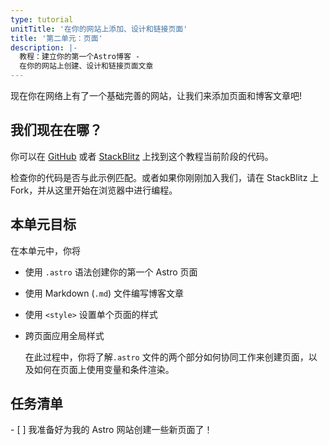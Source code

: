 ```yaml
---
type: tutorial
unitTitle: '在你的网站上添加、设计和链接页面'
title: '第二单元：页面'
description: |-
  教程：建立你的第一个Astro博客 -
  在你的网站上创建、设计和链接页面文章
---
```


现在你在网络上有了一个基础完善的网站，让我们来添加页面和博客文章吧!

## 我们现在在哪？

你可以在 [GitHub](https://github.com/withastro/blog-tutorial-demo/tree/unit-2/start) 或者 [StackBlitz](https://stackblitz.com/github/withastro/blog-tutorial-demo/tree/unit-2/start?file=src/pages/index.astro) 上找到这个教程当前阶段的代码。

检查你的代码是否与此示例匹配。或者如果你刚刚加入我们，请在 StackBlitz 上 Fork，并从这里开始在浏览器中进行编程。

## 本单元目标

在本单元中，你将
- 使用 `.astro` 语法创建你的第一个 Astro 页面
- 使用 Markdown (`.md`) 文件编写博客文章
- 使用 `<style>` 设置单个页面的样式
- 跨页面应用全局样式

  在此过程中，你将了解`.astro` 文件的两个部分如何协同工作来创建页面，以及如何在页面上使用变量和条件渲染。

<Box icon="check-list">

## 任务清单

<Checklist>
- [ ] 我准备好为我的 Astro 网站创建一些新页面了！
</Checklist>
</Box>
